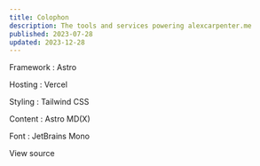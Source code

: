 ```yaml
---
title: Colophon
description: The tools and services powering alexcarpenter.me
published: 2023-07-28
updated: 2023-12-28
---
```



Framework
: Astro

Hosting
: Vercel

Styling
: Tailwind CSS

Content
: Astro MD(X)

Font
: JetBrains Mono

<Spacer height="md" />

<ButtonLink href="https://github.com/alexcarpenter/alexcarpenter.me">View source</ButtonLink>